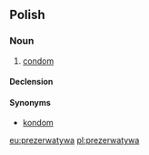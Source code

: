==Polish==

===Noun===
{{infl|pl|noun|g=f}}

# [[condom]]

====Declension====
{{pl-decl-noun
|prezerwatywa|prezerwatywy
|prezerwatywy|prezerwatyw
|prezerwatywie|prezerwatywom
|prezerwatywę|prezerwatywy
|prezerwatywą|prezerwatywami
|prezerwatywie|prezerwatywach
|prezerwatywo|prezerwatywy
}}

====Synonyms====
* [[kondom]]

[[eu:prezerwatywa]]
[[pl:prezerwatywa]]